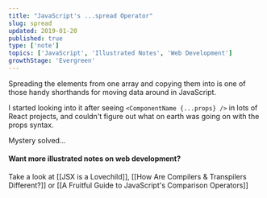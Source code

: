 ```yaml
---
title: "JavaScript's ...spread Operator"
slug: spread
updated: 2019-01-20
published: true
type: ['note']
topics: ['JavaScript', 'Illustrated Notes', 'Web Development']
growthStage: 'Evergreen'
---
```


<IntroParagraph>

Spreading the elements from one array and copying them into is one of those handy shorthands for moving data around in JavaScript.

</IntroParagraph>

I started looking into it after seeing  `<ComponentName {...props} />` in lots of React projects, and couldn't figure out what on earth was going on with the props syntax.

Mystery solved...

<BasicImage alt="JavaScript's spread operator copies the content of one array, and dumps them out into another" src="https://res.cloudinary.com/dg3gyk0gu/image/upload/c_scale,w_900/v1592262848/maggieappleton.com/egghead-course-notes/Spread.png" />

#### Want more illustrated notes on web development?

Take a look at [[JSX is a Lovechild]], [[How Are Compilers & Transpilers Different?]] or [[A Fruitful Guide to JavaScript's Comparison Operators]]